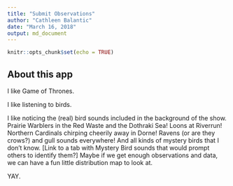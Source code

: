 ```yaml
---
title: "Submit Observations"
author: "Cathleen Balantic"
date: "March 16, 2018"
output: md_document
---
```


```r
knitr::opts_chunk$set(echo = TRUE)
```

## About this app

I like Game of Thrones.

I like listening to birds.

I like noticing the (real) bird sounds included in the background of the show. Prairie Warblers in the Red Waste and the Dothraki Sea! Loons at Riverrun! Northern Cardinals chirping cheerily away in Dorne! Ravens (or are they crows?) and gull sounds everywhere! And all kinds of mystery birds that I don't know. [Link to a tab with Mystery Bird sounds that would prompt others to identify them?] Maybe if we get enough observations and data, we can have a fun little distribution map to look at. 

YAY.
